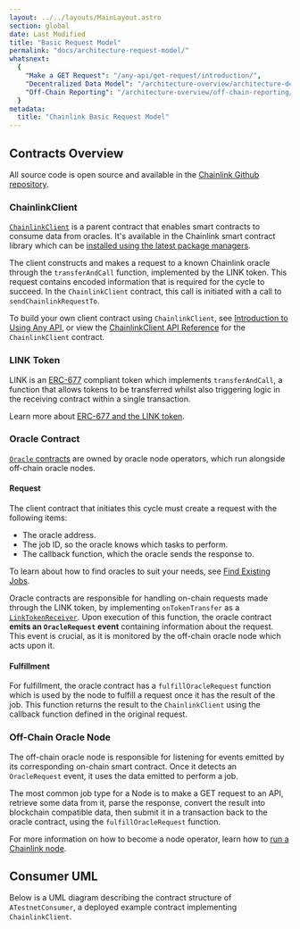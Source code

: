 ```yaml
---
layout: ../../layouts/MainLayout.astro
section: global
date: Last Modified
title: "Basic Request Model"
permalink: "docs/architecture-request-model/"
whatsnext:
  {
    "Make a GET Request": "/any-api/get-request/introduction/",
    "Decentralized Data Model": "/architecture-overview/architecture-decentralized-model/",
    "Off-Chain Reporting": "/architecture-overview/off-chain-reporting/",
  }
metadata:
  title: "Chainlink Basic Request Model"
---
```



## Contracts Overview

All source code is open source and available in the [Chainlink Github repository](https://github.com/smartcontractkit/chainlink).

<ClickToZoom src="/files/881ade6-Simple_Architecture_Diagram_1_V1.png" />

### ChainlinkClient

[`ChainlinkClient`](https://github.com/smartcontractkit/chainlink/blob/master/contracts/src/v0.8/ChainlinkClient.sol) is a parent contract that enables smart contracts to consume data from oracles. It's available in the Chainlink smart contract library which can be [installed using the latest package managers](/resources/create-a-chainlinked-project).

The client constructs and makes a request to a known Chainlink oracle through the `transferAndCall` function, implemented by the LINK token. This request contains encoded information that is required for the cycle to succeed. In the `ChainlinkClient` contract, this call is initiated with a call to `sendChainlinkRequestTo`.

To build your own client contract using `ChainlinkClient`, see [Introduction to Using Any API](/any-api/introduction), or view the [ChainlinkClient API Reference](/any-api/api-reference) for the `ChainlinkClient` contract.

### LINK Token

LINK is an [ERC-677](https://github.com/ethereum/EIPs/issues/677) compliant token which implements `transferAndCall`, a function that allows tokens to be transferred whilst also triggering logic in the receiving contract within a single transaction.

Learn more about [ERC-677 and the LINK token](/resources/link-token-contracts).

### Oracle Contract

[`Oracle` contracts](https://github.com/smartcontractkit/chainlink/blob/master/contracts/src/v0.6/Oracle.sol) are owned by oracle node operators, which run alongside off-chain oracle nodes.

#### Request

The client contract that initiates this cycle must create a request with the following items:

- The oracle address.
- The job ID, so the oracle knows which tasks to perform.
- The callback function, which the oracle sends the response to.

To learn about how to find oracles to suit your needs, see [Find Existing Jobs](/any-api/find-oracle).

Oracle contracts are responsible for handling on-chain requests made through the LINK token, by implementing `onTokenTransfer` as a <a href="https://github.com/smartcontractkit/chainlink/blob/master/contracts/src/v0.6/LinkTokenReceiver.sol">`LinkTokenReceiver`</a>. Upon execution of this function, the oracle contract **emits an `OracleRequest` event** containing information about the request. This event is crucial, as it is monitored by the off-chain oracle node which acts upon it.

#### Fulfillment

For fulfillment, the oracle contract has a `fulfillOracleRequest` function which is used by the node to fulfill a request once it has the result of the job. This function returns the result to the `ChainlinkClient` using the callback function defined in the original request.

### Off-Chain Oracle Node

The off-chain oracle node is responsible for listening for events emitted by its corresponding on-chain smart contract. Once it detects an `OracleRequest` event, it uses the data emitted to perform a job.

The most common job type for a Node is to make a GET request to an API, retrieve some data from it, parse the response, convert the result into blockchain compatible data, then submit it in a transaction back to the oracle contract, using the `fulfillOracleRequest` function.

For more information on how to become a node operator, learn how to [run a Chainlink node](/chainlink-nodes/v1/running-a-chainlink-node).

## Consumer UML

Below is a UML diagram describing the contract structure of `ATestnetConsumer`, a deployed example contract implementing `ChainlinkClient`.

<ClickToZoom src="/files/8ac3fc1-69a048b-Consumer_UML.svg" />
